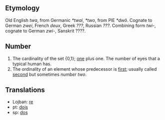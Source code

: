 == Etymology ==
Old English ''twa'', from Germanic ''*twai'', ''*two'', from PIE ''*dwô''. Cognate to German ''zwei'', French ''deux'', Greek ''???'', Russian ''???''. Combining form ''twi-'', cognate to German ''zwi-'', Sanskrit ????.

== Number ==
# The cardinality of the set {0,1}; [[one]] plus one. The number of eyes that a typical human has.
# The ordinality of an element whose predecessor is [[first]]; usually called [[second]] but sometimes ''number two''.

== Translations ==
*Lojban: [[re]]
*pt: [[dois]]
*sp: [[dos]]
